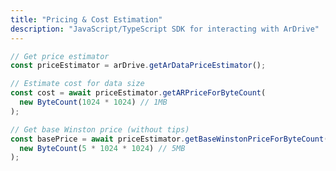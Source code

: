 ```yaml
---
title: "Pricing & Cost Estimation"
description: "JavaScript/TypeScript SDK for interacting with ArDrive"
---
```


```typescript
// Get price estimator
const priceEstimator = arDrive.getArDataPriceEstimator();

// Estimate cost for data size
const cost = await priceEstimator.getARPriceForByteCount(
  new ByteCount(1024 * 1024) // 1MB
);

// Get base Winston price (without tips)
const basePrice = await priceEstimator.getBaseWinstonPriceForByteCount(
  new ByteCount(5 * 1024 * 1024) // 5MB
);
```